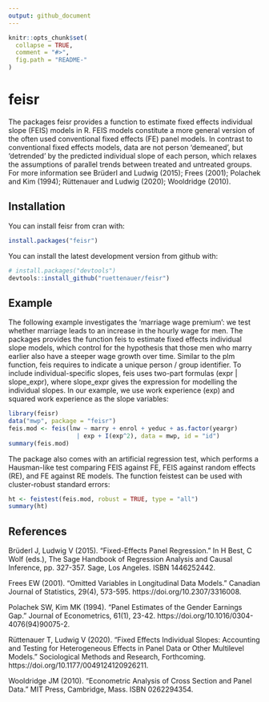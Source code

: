 ```yaml
---
output: github_document
---
```


<!-- README.md is generated from README.Rmd. Please edit that file -->

```r
knitr::opts_chunk$set(
  collapse = TRUE,
  comment = "#>",
  fig.path = "README-"
)
```

# feisr

The packages feisr provides a function to estimate fixed effects individual slope (FEIS) models in R. FEIS models constitute a more general version of the often used conventional fixed effects (FE) panel models. In contrast to conventional fixed effects models, data are not person 'demeaned', but 'detrended' by the predicted individual slope of each person, which relaxes the assumptions of parallel trends between treated and untreated groups. For more information see Brüderl and Ludwig (2015); Frees (2001); Polachek and Kim (1994); Rüttenauer and Ludwig (2020); Wooldridge (2010).

## Installation

You can install feisr from cran with:

```r
install.packages("feisr")
```

You can install the latest development version from github with:

```r
# install.packages("devtools")
devtools::install_github("ruettenauer/feisr")
```

## Example

The following example investigates the 'marriage wage premium': we test whether marriage leads to an increase in the hourly wage for men. The packages provides the function feis to estimate fixed effects individual slope models, which control for the hypothesis that those men who marry earlier also have a steeper wage growth over time. Similar to the  plm function, feis requires to indicate a unique person / group identifier. To include individual-specific slopes, feis uses two-part formulas (expr | slope_expr), where slope_expr gives the expression for modelling the individual slopes. In our example, we use work experience (exp) and squared work experience as the slope variables:
```r
library(feisr)
data("mwp", package = "feisr")
feis.mod <- feis(lnw ~ marry + enrol + yeduc + as.factor(yeargr)
                   | exp + I(exp^2), data = mwp, id = "id")
summary(feis.mod)
```
The package also comes with an artificial regression test, which performs a Hausman-like test comparing FEIS against FE, FEIS against random effects (RE), and FE against RE models. The function feistest can be used with cluster-robust standard errors:
```r
ht <- feistest(feis.mod, robust = TRUE, type = "all")
summary(ht)
```

## References

Brüderl J, Ludwig V (2015). "Fixed-Effects Panel Regression." In H Best, C Wolf (eds.), The Sage Handbook of Regression Analysis and Causal Inference, pp. 327-357. Sage, Los Angeles. ISBN 1446252442.

Frees EW (2001). "Omitted Variables in Longitudinal Data Models." Canadian Journal of Statistics, 29(4), 573-595. https://doi.org/10.2307/3316008.

Polachek SW, Kim MK (1994). "Panel Estimates of the Gender Earnings Gap." Journal of Econometrics, 61(1), 23-42. https://doi.org/10.1016/0304-4076(94)90075-2.

Rüttenauer T, Ludwig V (2020). "Fixed Effects Individual Slopes: Accounting and Testing for Heterogeneous Effects in Panel Data or Other Multilevel Models." Sociological Methods and Research, Forthcoming. https://doi.org/10.1177/0049124120926211.

Wooldridge JM (2010). "Econometric Analysis of Cross Section and Panel Data." MIT Press, Cambridge, Mass. ISBN 0262294354.


